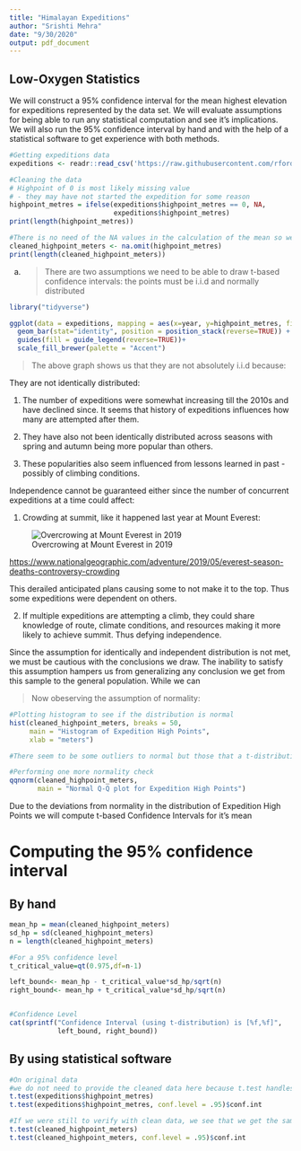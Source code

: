 ```yaml
---
title: "Himalayan Expeditions"
author: "Srishti Mehra"
date: "9/30/2020"
output: pdf_document
---
```


## Low-Oxygen Statistics

We will construct a 95% confidence interval for the mean highest elevation for expeditions represented by the data set. We will evaluate assumptions for being able to run any statistical computation and see it's implications. We will also run the 95% confidence interval by hand and with the help of a statistical software to get experience with both methods. 

```r
#Getting expeditions data
expeditions <- readr::read_csv('https://raw.githubusercontent.com/rfordatascience/tidytuesday/master/data/2020/2020-09-22/expeditions.csv')

#Cleaning the data
# Highpoint of 0 is most likely missing value 
# - they may have not started the expedition for some reason
highpoint_metres = ifelse(expeditions$highpoint_metres == 0, NA,
                          expeditions$highpoint_metres)
print(length(highpoint_metres))

#There is no need of the NA values in the calculation of the mean so we will remove them
cleaned_highpoint_meters <- na.omit(highpoint_metres) 
print(length(cleaned_highpoint_meters))
```

a.
> There are two assumptions we need to be able to draw t-based confidence intervals: the points must be i.i.d and normally distributed

```r
library("tidyverse")

ggplot(data = expeditions, mapping = aes(x=year, y=highpoint_metres, fill=season)) +
  geom_bar(stat="identity", position = position_stack(reverse=TRUE)) + 
  guides(fill = guide_legend(reverse=TRUE))+
  scale_fill_brewer(palette = "Accent")
```

> The above graph shows us that they are not absolutely i.i.d because:

They are not identically distributed:

1. The number of expeditions were somewhat increasing till the 2010s and have declined since. It seems that history of expeditions influences how many are attempted after them.

2. They have also not been identically distributed across seasons with spring and autumn being more popular than others.

3. These popularities also seem influenced from lessons learned in past - possibly of climbing conditions.

Independence cannot be guaranteed either since the number of concurrent expeditions at a time could affect:

1. Crowding at summit, like it happened last year at Mount Everest:

![Overcrowing at Mount Everest in 2019](overcrowdingAtMtEverest.jpg)

[https://www.nationalgeographic.com/adventure/2019/05/everest-season-deaths-controversy-crowding](https://www.nationalgeographic.com/adventure/2019/05/everest-season-deaths-controversy-crowding)

This derailed anticipated plans causing some to not make it to the top. Thus some expeditions were dependent on others.

2. If multiple expeditions are attempting a climb, they could share knowledge of route, climate conditions, and resources making it more likely to achieve summit. Thus defying independence.

Since the assumption for identically and independent distribution is not met, we must be cautious with the conclusions we draw. The inability to satisfy this assumption hampers us from generalizing any conclusion we get from this sample to the general population. While we can 

> Now obeserving the assumption of normality:

```r
#Plotting histogram to see if the distribution is normal
hist(cleaned_highpoint_meters, breaks = 50, 
     main = "Histogram of Expedition High Points", 
     xlab = "meters")

#There seem to be some outliers to normal but those that a t-distribution's robustness can handle
```


```r
#Performing one more normality check
qqnorm(cleaned_highpoint_meters, 
       main = "Normal Q-Q plot for Expedition High Points")
```

Due to the deviations from normality in the distribution of Expedition High Points we will compute t-based Confidence Intervals for it's mean

# Computing the 95% confidence interval 

## By hand

```r

mean_hp = mean(cleaned_highpoint_meters)
sd_hp = sd(cleaned_highpoint_meters)
n = length(cleaned_highpoint_meters)

#For a 95% confidence level
t_critical_value=qt(0.975,df=n-1)

left_bound<- mean_hp - t_critical_value*sd_hp/sqrt(n)
right_bound<- mean_hp + t_critical_value*sd_hp/sqrt(n)


#Confidence Level
cat(sprintf("Confidence Interval (using t-distribution) is [%f,%f]", 
            left_bound, right_bound))
```

## By using statistical software

```r
#On original data
#we do not need to provide the cleaned data here because t.test handles NAs and 0s
t.test(expeditions$highpoint_metres)
t.test(expeditions$highpoint_metres, conf.level = .95)$conf.int

#If we were still to verify with clean data, we see that we get the same confidence intervals
t.test(cleaned_highpoint_meters)
t.test(cleaned_highpoint_meters, conf.level = .95)$conf.int
```




